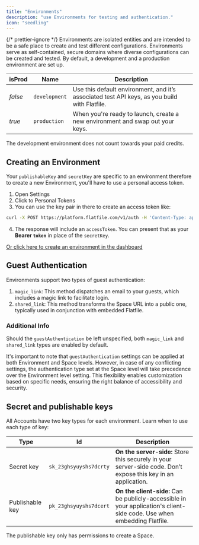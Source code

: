 ```yaml
---
title: "Environments"
description: "use Environments for testing and authentication."
icon: "seedling"
---
```


<Snippet file="shared/dxpbanner.mdx" />

{/* prettier-ignore */}
Environments are isolated entities and are intended to be a safe place to create and
test different configurations. Environments serve as self-contained, secure domains
where diverse configurations can be created and tested. By default, a development
and a production environment are set up.

| isProd  | Name          | Description                                                                                  |
| ------- | ------------- | -------------------------------------------------------------------------------------------- |
| _false_ | `development` | Use this default environment, and it’s associated test API keys, as you build with Flatfile. |
| _true_  | `production`  | When you're ready to launch, create a new environment and swap out your keys.                |

<Note>
  The development environment does not count towards your paid credits.
</Note>

## Creating an Environment

Your `publishableKey` and `secretKey` are specific to an environment therefore
to create a new Environment, you'll have to use a personal access token.

1. Open Settings
2. Click to Personal Tokens
3. You can use the key pair in there to create an access token like:

```bash
curl -X POST https://platform.flatfile.com/v1/auth -H 'Content-Type: application/json' -d '{"clientId":"1234-1234", "secret":"1234-1234"}'
```

4. The response will include an `accessToken`. You can present that as your
   **Bearer `token`** in place of the `secretKey`.

[Or click here to create an environment in the dashboard](https://platform.flatfile.com/dashboard)

## Guest Authentication

Environments support two types of guest authentication:

1. `magic_link`: This method dispatches an email to your guests, which includes
   a magic link to facilitate login.
2. `shared_link`: This method transforms the Space URL into a public one,
   typically used in conjunction with embedded Flatfile.

### Additional Info

Should the `guestAuthentication` be left unspecified, both `magic_link` and
`shared_link` types are enabled by default.

It's important to note that `guestAuthentication` settings can be applied at
both Environment and Space levels. However, in case of any conflicting settings,
the authentication type set at the Space level will take precedence over the
Environment level setting. This flexibility enables customization based on
specific needs, ensuring the right balance of accessibility and security.

## Secret and publishable keys

All Accounts have two key types for each environment. Learn when to use each
type of key:

| Type            | Id                     | Description                                                                                                             |
| --------------- | ---------------------- | ----------------------------------------------------------------------------------------------------------------------- |
| Secret key      | `sk_23ghsyuyshs7dcrty` | **On the server-side:** Store this securely in your server-side code. Don’t expose this key in an application.          |
| Publishable key | `pk_23ghsyuyshs7dcert` | **On the client-side:** Can be publicly-accessible in your application's client-side code. Use when embedding Flatfile. |

<Warning>The publishable key only has permissions to create a Space.</Warning>
